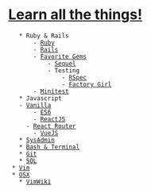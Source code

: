 = [[http://www.troll.me/images/x-all-the-things/learn-all-the-things.jpg|Learn all the things!]] =
	* Ruby & Rails
		- [[Ruby]]
		- [[Rails]]
		- [[Favorite Gems]]
			- [[Sequel]]
			- Testing 
				- [[RSpec]]
				- [[Factory Girl]]
        - [[Minitest]]
	* Javascript
    - [[Vanilla]]
		- [[ES6]]
		- [[ReactJS]]
      - [[React Router]]
		- [[VueJS]]
	* [[SysAdmin]]
	* [[Bash & Terminal]]
	* [[Git]]
	* [[SQL]]
  * [[Vim]]
  * [[OSX]]
	* [[VimWiki]]
